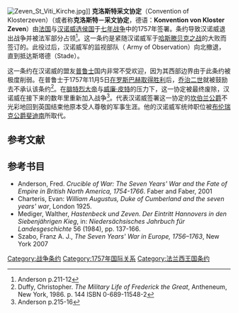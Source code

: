 [[File:Zeven_St_Viti_Kirche.jpg|thumb]]]]
'''克洛斯特采文协定'''（Convention of Klosterzeven）（或者称'''克洛斯特－采文协定'''，德语：'''Konvention von Kloster Zeven'''）由[[法兰西王国|法国]]与[[汉诺威选侯国|汉诺威选侯国]]于[[七年战争|七年战争]]中的1757年签署。条约导致汉诺威退出战争并被法军部分占领<ref>Anderson p.211-12</ref>。这一条约是紧随汉诺威军于[[哈斯滕贝克之战|哈斯滕贝克之战]]的大败而签订的。此役过后，汉诺威军的监视部队（ Army of Observation）向北撤退，直到抵达斯塔德（Stade）。

这一条约在汉诺威的盟友[[普鲁士|普鲁士]]国内非常不受欢迎，因为其西部边界由于此条约被极度削弱。在普鲁士于1757年11月5日[[罗斯巴赫会战|在罗斯巴赫取得胜利]]后，[[乔治二世_(英国)|乔治二世]]就被鼓励去不承认该条约<ref>Duffy, Christopher. ''The Military Life of Frederick the Great'', Antheneum, New York, 1986. p. 144 ISBN 0-689-11548-2</ref>。在[[腓特烈大帝|腓特烈大帝]]与[[威廉·皮特|威廉·皮特]]的压力下，这一协定被最终废除，汉诺威在接下来的数年里重新加入战争<ref>Anderson p.215-16</ref>。代表汉诺威签署这一协定的[[威廉王子_(坎伯蘭公爵)|坎伯兰公爵]]不光彩地回到英国结束他原本受人尊敬的军事生涯。他的汉诺威军统帅职位被[[斐迪南_(不伦瑞克)|布伦瑞克公爵斐迪南]]所取代。

==参考文献==
<references/>

==参考书目==
* Anderson, Fred. ''Crucible of War: The Seven Years' War and the Fate of Empire in British North America, 1754-1766''. Faber and Faber, 2001
* Charteris, Evan: ''William Augustus, Duke of Cumberland and the seven years' war'', London 1925.
* Mediger, Walther, ''Hastenbeck und Zeven. Der Eintritt Hannovers in den Siebenjährigen Kieg'', in: ''Niedersächsisches Jahrbuch für Landesgeschichte'' 56 (1984), pp. 137-166.
* Szabo, Franz A. J., ''The Seven Years' War in Europe, 1756–1763'', New York 2007

[[Category:战争条约|Category:战争条约]]
[[Category:1757年国际关系|Category:1757年国际关系]]
[[Category:法兰西王国条约|Category:法兰西王国条约]]